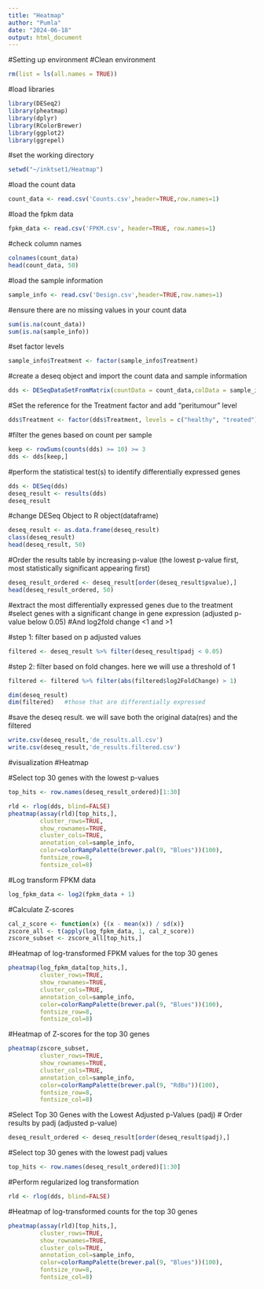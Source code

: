 ---
title: "Heatmap"
author: "Pumla"
date: "2024-06-18"
output: html_document
---
#Setting up environment 
#Clean environment
```{r}
rm(list = ls(all.names = TRUE))
```

#load libraries
```{r}
library(DESeq2)
library(pheatmap)
library(dplyr)
library(RColorBrewer)
library(ggplot2)
library(ggrepel)
```

#set the working directory
```{r}
setwd("~/inktset1/Heatmap")
```

#load the count data
```{r}
count_data <- read.csv('Counts.csv',header=TRUE,row.names=1)
```

#load the fpkm data
```{r}
fpkm_data <- read.csv('FPKM.csv', header=TRUE, row.names=1)
```

#check column names
```{r}
colnames(count_data)
head(count_data, 50)
```

#load the sample information
```{r}
sample_info <- read.csv('Design.csv',header=TRUE,row.names=1)
```

#ensure there are no missing values in your count data
```{r}
sum(is.na(count_data))
sum(is.na(sample_info))
```

#set factor levels
```{r}
sample_info$Treatment <- factor(sample_info$Treatment)
```

#create a deseq object and import the count data and sample information
```{r}
dds <- DESeqDataSetFromMatrix(countData = count_data,colData = sample_info, design = ~Treatment)
```

#Set the reference for the Treatment factor and add "peritumour" level
```{r}
dds$Treatment <- factor(dds$Treatment, levels = c("healthy", "treated"))
```

#filter the genes based on count per sample
```{r}
keep <- rowSums(counts(dds) >= 10) >= 3
dds <- dds[keep,]
```

#perform the statistical test(s) to identify differentially expressed genes
```{r}
dds <- DESeq(dds)
deseq_result <- results(dds)
deseq_result
```

#change DESeq Object to R object(dataframe)
```{r}
deseq_result <- as.data.frame(deseq_result)
class(deseq_result)
head(deseq_result, 50)
```

#Order the results table by increasing p-value (the lowest p-value first, most statistically significant appearing first)
```{r}
deseq_result_ordered <- deseq_result[order(deseq_result$pvalue),]
head(deseq_result_ordered, 50)
```

#extract the most differentially expressed genes due to the treatment
#select genes with a significant change in gene expression (adjusted p-value below 0.05)
#And log2fold change <1 and >1

#step 1: filter based on p adjusted values
```{r}
filtered <- deseq_result %>% filter(deseq_result$padj < 0.05)
```

#step 2: filter based on fold changes. here we will use a threshold of 1
```{r}
filtered <- filtered %>% filter(abs(filtered$log2FoldChange) > 1)
```


```{r}
dim(deseq_result)
dim(filtered)   #those that are differentially expressed
```

#save the deseq result. we will save both the original data(res) and the filtered
```{r}
write.csv(deseq_result,'de_results.all.csv')
write.csv(deseq_result,'de_results.filtered.csv')
```

#visualization 
#Heatmap

#Select top 30 genes with the lowest p-values
```{r}
top_hits <- row.names(deseq_result_ordered)[1:30]
```


```{r}
rld <- rlog(dds, blind=FALSE)
pheatmap(assay(rld)[top_hits,], 
         cluster_rows=TRUE, 
         show_rownames=TRUE, 
         cluster_cols=TRUE, 
         annotation_col=sample_info,
         color=colorRampPalette(brewer.pal(9, "Blues"))(100),
         fontsize_row=8, 
         fontsize_col=8)
```

#Log transform FPKM data
```{r}
log_fpkm_data <- log2(fpkm_data + 1)
```

#Calculate Z-scores
```{r}
cal_z_score <- function(x) {(x - mean(x)) / sd(x)}
zscore_all <- t(apply(log_fpkm_data, 1, cal_z_score))
zscore_subset <- zscore_all[top_hits,]
```

#Heatmap of log-transformed FPKM values for the top 30 genes
```{r}
pheatmap(log_fpkm_data[top_hits,], 
         cluster_rows=TRUE, 
         show_rownames=TRUE, 
         cluster_cols=TRUE, 
         annotation_col=sample_info,
         color=colorRampPalette(brewer.pal(9, "Blues"))(100),
         fontsize_row=8, 
         fontsize_col=8)
```

#Heatmap of Z-scores for the top 30 genes
```{r}
pheatmap(zscore_subset, 
         cluster_rows=TRUE, 
         show_rownames=TRUE, 
         cluster_cols=TRUE, 
         annotation_col=sample_info,
         color=colorRampPalette(brewer.pal(9, "RdBu"))(100),
         fontsize_row=8, 
         fontsize_col=8)
```

#Select Top 30 Genes with the Lowest Adjusted p-Values (padj)
# Order results by padj (adjusted p-value)
```{r}
deseq_result_ordered <- deseq_result[order(deseq_result$padj),]
```

#Select top 30 genes with the lowest padj values
```{r}
top_hits <- row.names(deseq_result_ordered)[1:30]
```

#Perform regularized log transformation
```{r}
rld <- rlog(dds, blind=FALSE)
```

#Heatmap of log-transformed counts for the top 30 genes
```{r}
pheatmap(assay(rld)[top_hits,], 
         cluster_rows=TRUE, 
         show_rownames=TRUE, 
         cluster_cols=TRUE, 
         annotation_col=sample_info,
         color=colorRampPalette(brewer.pal(9, "Blues"))(100),
         fontsize_row=8, 
         fontsize_col=8)
```

